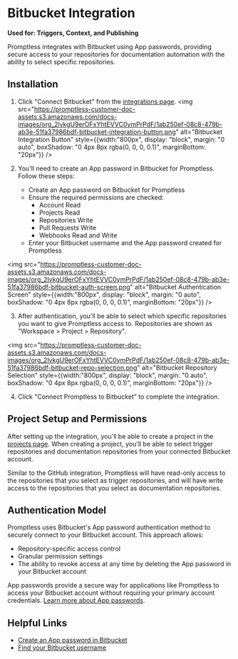 # Bitbucket Integration

**Used for: Triggers, Context, and Publishing**

Promptless integrates with Bitbucket using App passwords, providing secure access to your repositories for documentation automation with the ability to select specific repositories.

## Installation

1. Click "Connect Bitbucket" from the [integrations page](https://app.gopromptless.ai/integrations).
<img src="https://promptless-customer-doc-assets.s3.amazonaws.com/docs-images/org_2lvkgU9erOFxYhtEVVC0ymPrPdF/1ab250ef-08c8-479b-ab3e-51fa37986bdf-bitbucket-integration-button.png" alt="Bitbucket Integration Button" style={{width:"800px", display: "block", margin: "0 auto", boxShadow: "0 4px 8px rgba(0, 0, 0, 0.1)", marginBottom: "20px"}} />

2. You'll need to create an App password in Bitbucket for Promptless. Follow these steps:
   - Create an App password on Bitbucket for Promptless
   - Ensure the required permissions are checked:
     - Account Read
     - Projects Read
     - Repositories Write
     - Pull Requests Write
     - Webhooks Read and Write
   - Enter your Bitbucket username and the App password created for Promptless

<img src="https://promptless-customer-doc-assets.s3.amazonaws.com/docs-images/org_2lvkgU9erOFxYhtEVVC0ymPrPdF/1ab250ef-08c8-479b-ab3e-51fa37986bdf-bitbucket-auth-screen.png" alt="Bitbucket Authentication Screen" style={{width:"800px", display: "block", margin: "0 auto", boxShadow: "0 4px 8px rgba(0, 0, 0, 0.1)", marginBottom: "20px"}} />

3. After authentication, you'll be able to select which specific repositories you want to give Promptless access to. Repositories are shown as "Workspace > Project > Repository".

<img src="https://promptless-customer-doc-assets.s3.amazonaws.com/docs-images/org_2lvkgU9erOFxYhtEVVC0ymPrPdF/1ab250ef-08c8-479b-ab3e-51fa37986bdf-bitbucket-repo-selection.png" alt="Bitbucket Repository Selection" style={{width:"800px", display: "block", margin: "0 auto", boxShadow: "0 4px 8px rgba(0, 0, 0, 0.1)", marginBottom: "20px"}} />

4. Click "Connect Promptless to Bitbucket" to complete the integration.

## Project Setup and Permissions

After setting up the integration, you'll be able to create a project in the [projects page](https://app.gopromptless.ai/projects). When creating a project, you'll be able to select trigger repositories and documentation repositories from your connected Bitbucket account.

Similar to the GitHub integration, Promptless will have read-only access to the repositories that you select as trigger repositories, and will have write access to the repositories that you select as documentation repositories.

## Authentication Model

Promptless uses Bitbucket's App password authentication method to securely connect to your Bitbucket account. This approach allows:

- Repository-specific access control
- Granular permission settings
- The ability to revoke access at any time by deleting the App password in your Bitbucket account

App passwords provide a secure way for applications like Promptless to access your Bitbucket account without requiring your primary account credentials. [Learn more about App passwords](https://support.atlassian.com/bitbucket-cloud/docs/app-passwords/).

## Helpful Links

- [Create an App password in Bitbucket](https://support.atlassian.com/bitbucket-cloud/docs/create-an-app-password/)
- [Find your Bitbucket username](https://support.atlassian.com/bitbucket-cloud/docs/find-your-bitbucket-cloud-username/)